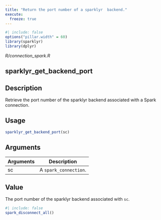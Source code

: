 ```yaml
---
title: "Return the port number of a sparklyr  backend."
execute:
  freeze: true
---
```


```r
#| include: false
options("pillar.width" = 60)
library(sparklyr) 
library(dplyr)
```

*R/connection_spark.R*

## sparklyr_get_backend_port

## Description
Retrieve the port number of the sparklyr  backend associated with a Spark connection. 


## Usage
```r
sparklyr_get_backend_port(sc) 
```

## Arguments
|Arguments|Description|
|---|---|
| sc | A `spark_connection`. |



## Value
The port number of the sparklyr  backend associated with `sc`. 





```r
#| include: false
spark_disconnect_all()
```
